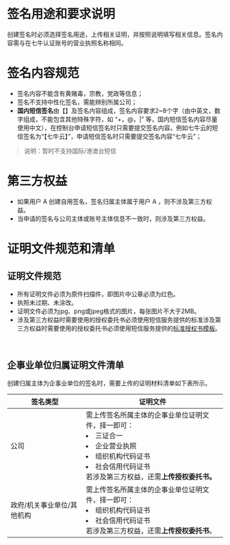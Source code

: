 

# **签名用途和要求说明**
创建签名时必须选择签名用途，上传相关证明，并按照说明填写相关信息。签名内容需与在七牛认证账号的营业执照名称相同。



# **签名内容规范**
- 签名内容不能含有黄赌毒，宗教，党政等信息；
- 签名不支持中性化签名，需能辨别所属公司；
- **国内短信签名**由【】及签名内容组成，签名内容要求2~8个字（由中英文，数字组成，不能包含其他特殊字符，如 “+，@，|” 等，国内短信签名内容尽量使用中文），在控制台申请短信签名时只需要提交签名内容。例如七牛云的短信签名为“【七牛云】”，申请短信签名时只需要提交签名内容“七牛云”；

> 说明：暂时不支持国际/港澳台短信


# **第三方权益**
- 如果用户 A 创建自用签名，签名归属主体属于用户 A ，则不涉及第三方权益。
- 当申请的签名与公司主体或账号主体信息不一致时，则涉及第三方权益。



# **证明文件规范和清单**
## **证明文件规范**
- 所有证明文件必须为原件扫描件，即图片中公章必须为红色。
- 执照未过期、未涂改。
- 证明文件必须为jpg、png或jpeg格式的图片，每张图片不大于2MB。
- 涉及第三方权益时需要使用的授权委托书必须使用短信服务提供的标准涉及第三方权益时需要使用的授权委托书必须使用短信服务提供的[标准授权书模板](https://developer.qiniu.com/sms/manual/5916/power-of-attorney)。

<br />

## **企事业单位归属证明文件清单**
创建归属主体为企事业单位的签名时，需要上传的证明材料清单如下表所示。


| 签名类型	 |  证明文件|  
| --- | --- | 
| 公司	 |需上传签名所属主体的企事业单位证明文件，择一即可：<li /> 三证合一<li /> 企业营业执照<li /> 组织机构代码证书<li /> 社会信用代码证书<br />若涉及第三方权益，还需**上传授权委托书。**  |  
| 政府/机关事业单位/其他机构	 | 需上传签名所属主体的企事业单位证明文件，择一即可：<li />组织机构代码证书<li />社会信用代码证书<br />若涉及第三方权益，还需**上传授权委托书**。 |  

